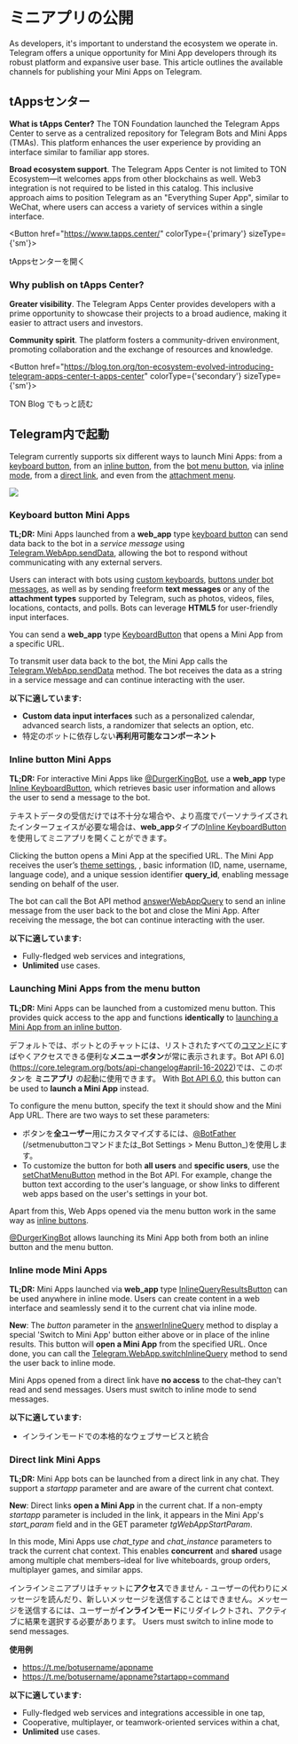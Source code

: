 

# ミニアプリの公開

As developers, it's important to understand the ecosystem we operate in. Telegram offers a unique opportunity for Mini App developers through its robust platform and expansive user base. This article outlines the available channels for publishing your Mini Apps on Telegram.

## tAppsセンター

**What is tApps Center?** The TON Foundation launched the Telegram Apps Center to serve as a centralized repository for Telegram Bots and Mini Apps (TMAs). This platform enhances the user experience by providing an interface similar to familiar app stores.

**Broad ecosystem support**. The Telegram Apps Center is not limited to TON Ecosystem—it welcomes apps from other blockchains as well. Web3 integration is not required to be listed in this catalog. This inclusive approach aims to position Telegram as an "Everything Super App", similar to WeChat, where users can access a variety of services within a single interface.

<Button href="https://www.tapps.center/" colorType={'primary'} sizeType={'sm'}>

tAppsセンターを開く

</Button>

### Why publish on tApps Center?

**Greater visibility**. The Telegram Apps Center provides developers with a prime opportunity to showcase their projects to a broad audience, making it easier to attract users and investors.

**Community spirit**. The platform fosters a community-driven environment, promoting collaboration and the exchange of resources and knowledge.

<Button href="https://blog.ton.org/ton-ecosystem-evolved-introducing-telegram-apps-center-t-apps-center" colorType={'secondary'} sizeType={'sm'}>

TON Blog でもっと読む

</Button>

## Telegram内で起動

Telegram currently supports six different ways to launch Mini Apps: from a [keyboard button](https://core.telegram.org/bots/webapps#keyboard-button-web-apps), from an [inline button](https://core.telegram.org/bots/webapps#inline-button-web-apps), from the [bot menu button](https://core.telegram.org/bots/webapps#launching-web-apps-from-the-menu-button), via [inline mode](https://core.telegram.org/bots/webapps#inline-mode-web-apps), from a [direct link](https://core.telegram.org/bots/webapps#direct-link-web-apps), and even from the [attachment menu](https://core.telegram.org/bots/webapps#launching-web-apps-from-the-attachment-menu).

![](/img/docs/telegram-apps/publish-tg-1.jpeg)

### Keyboard button Mini Apps

**TL;DR:** Mini Apps launched from a **web_app** type [keyboard button](https://core.telegram.org/bots/api#keyboardbutton) can send data back to the bot in a _service message_ using [Telegram.WebApp.sendData](https://core.telegram.org/bots/webapps#initializing-web-apps), allowing the bot to respond without communicating with any external servers.

Users can interact with bots using [custom keyboards](https://core.telegram.org/bots#keyboards), [buttons under bot messages](https://core.telegram.org/bots#inline-keyboards-and-on-the-fly-updating), as well as by sending freeform **text messages** or any of the **attachment types** supported by Telegram, such as photos, videos, files, locations, contacts, and polls. Bots can leverage **HTML5** for user-friendly input interfaces.

You can send a **web_app** type [KeyboardButton](https://core.telegram.org/bots/api#keyboardbutton) that opens a Mini App from a specific URL.

To transmit user data back to the bot, the Mini App calls the [Telegram.WebApp.sendData](https://core.telegram.org/bots/webapps#initializing-web-apps) method. The bot receives the data as a string in a service message and can continue interacting with the user.

**以下に適しています:**

- **Custom data input interfaces** such as a personalized calendar, advanced search lists, a randomizer that selects an option, etc.
- 特定のボットに依存しない**再利用可能なコンポーネント**

### Inline button Mini Apps

**TL;DR:** For interactive Mini Apps like [@DurgerKingBot](https://t.me/durgerkingbot), use a **web_app** type [Inline KeyboardButton](https://core.telegram.org/bots/api#inlinekeyboardbutton), which retrieves basic user information and allows the user to send a message to the bot.

テキストデータの受信だけでは不十分な場合や、より高度でパーソナライズされたインターフェイスが必要な場合は、**web_app**タイプの[Inline KeyboardButton](https://core.telegram.org/bots/api#inlinekeyboardbutton)を使用してミニアプリを開くことができます。

Clicking the button opens a Mini App at the specified URL. The Mini App receives the user’s [theme settings](https://core.telegram.org/bots/webapps#color-schemes), , basic information (ID, name, username, language code), and a unique session identifier **query_id**, enabling message sending on behalf of the user.

The bot can call the Bot API method [answerWebAppQuery](https://core.telegram.org/bots/api#answerwebappquery) to send an inline message from the user back to the bot and close the Mini App. After receiving the message, the bot can continue interacting with the user.

**以下に適しています:**

- Fully-fledged web services and integrations,
- **Unlimited** use cases.

### Launching Mini Apps from the menu button

**TL;DR:** Mini Apps can be launched from a customized menu button. This provides quick access to the app and functions **identically** to [launching a Mini App from an inline button](https://core.telegram.org/bots/webapps#inline-button-web-apps).

デフォルトでは、ボットとのチャットには、リストされたすべての[コマンド](https://core.telegram.org/bots#commands)にすばやくアクセスできる便利な**メニューボタン**が常に表示されます。Bot API 6.0](https://core.telegram.org/bots/api-changelog#april-16-2022)では、このボタンを **ミニアプリ** の起動に使用できます。 With [Bot API 6.0](https://core.telegram.org/bots/api-changelog#april-16-2022), this button can be used to **launch a Mini App** instead.

To configure the menu button, specify the text it should show and the Mini App URL. There are two ways to set these parameters:

- ボタンを**全ユーザー**用にカスタマイズするには、[@BotFather](https://t.me/botfather) (/setmenubuttonコマンドまたは_Bot Settings > Menu Button_)を使用します。
- To customize the button for both **all users** and **specific users**, use the [setChatMenuButton](https://core.telegram.org/bots/api#setchatmenubutton) method in the Bot API. For example, change the button text according to the user's language, or show links to different web apps based on the user's settings in your bot.

Apart from this, Web Apps opened via the menu button work in the same way as [inline buttons](https://core.telegram.org/bots/webapps#inline-button-web-apps).

[@DurgerKingBot](https://t.me/durgerkingbot) allows launching its Mini App both from both an inline button and the menu button.

### Inline mode Mini Apps

**TL;DR:** Mini Apps launched via **web_app** type [InlineQueryResultsButton](https://core.telegram.org/bots/api#inlinequeryresultsbutton) can be used anywhere in inline mode. Users can create content in a web interface and seamlessly send it to the current chat via inline mode.

**New**: The _button_ parameter in the [answerInlineQuery](https://core.telegram.org/bots/api#answerinlinequery) method to display a special 'Switch to Mini App' button either above or in place of the inline results. This button will **open a Mini App** from the specified URL. Once done, you can call the [Telegram.WebApp.switchInlineQuery](https://core.telegram.org/bots/webapps#initializing-web-apps) method to send the user back to inline mode.

Mini Apps opened from a direct link have **no access** to the chat–they can't read and send messages. Users must switch to inline mode to send messages.

**以下に適しています:**

- インラインモードでの本格的なウェブサービスと統合

### Direct link Mini Apps

**TL;DR:** Mini App bots can be launched from a direct link in any chat. They support a _startapp_ parameter and are aware of the current chat context.

**New**: Direct links **open a Mini App** in the current chat. If a non-empty _startapp_ parameter is included in the link, it appears in the Mini App's _start_param_ field and in the GET parameter _tgWebAppStartParam_.

In this mode, Mini Apps use _chat_type_ and _chat_instance_ parameters to track the current chat context. This enables **concurrent** and **shared** usage among multiple chat members–ideal for live whiteboards, group orders, multiplayer games, and similar apps.

インラインミニアプリはチャットに**アクセス**できません - ユーザーの代わりにメッセージを読んだり、新しいメッセージを送信することはできません。メッセージを送信するには、ユーザーが**インラインモード**にリダイレクトされ、アクティブに結果を選択する必要があります。 Users must switch to inline mode to send messages.

**使用例**

- https://t.me/botusername/appname
- https://t.me/botusername/appname?startapp=command

**以下に適しています:**

- Fully-fledged web services and integrations accessible in one tap,
- Cooperative, multiplayer, or teamwork-oriented services within a chat,
- **Unlimited** use cases.

<Feedback />
